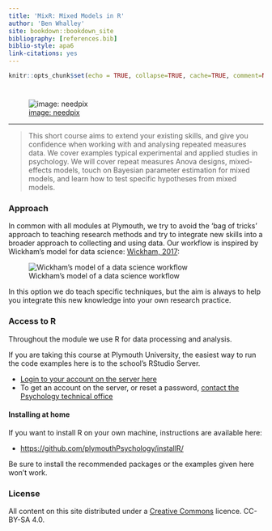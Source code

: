 ```yaml
---
title: 'MixR: Mixed Models in R'
author: 'Ben Whalley'
site: bookdown::bookdown_site
bibliography: [references.bib]
biblio-style: apa6
link-citations: yes
---
```


```r
knitr::opts_chunk$set(echo = TRUE, collapse=TRUE, cache=TRUE, comment=NA, message=FALSE)
```

# {-}


![[image: needpix](https://www.needpix.com/photo/1798216/cocktails-watercolor-colorful-watercolour-paint-party-alcohol-painted-artistic)](images/cocktails.png)

------------------



<!-- ![](images/spaghetti.png) -->

> This short course aims to extend your existing skills, and give you confidence when
> working with and analysing repeated measures data. We cover examples typical
> experimental and applied studies in psychology. We will cover repeat measures Anova
> designs, mixed-effects models, touch on Bayesian parameter estimation for mixed
> models, and learn how to test specific hypotheses from mixed models.

### Approach

In common with all modules at Plymouth, we try to avoid the 'bag of tricks' approach to
teaching research methods and try to integrate new skills into a broader approach to
collecting and using data. Our workflow is inspired by Wickham's model for data science:
[Wickham, 2017](http://r4ds.had.co.nz/introduction.html):

![Wickham's model of a data science workflow](images/data-science.png)

In this option we do teach specific techniques, but the aim is always to help you
integrate this new knowledge into your own research practice.

### Access to R

Throughout the module we use R for data processing and analysis.

If you are taking this course at Plymouth University, the easiest way to run the code
examples here is to the school's RStudio Server.

-   [Login to your account on the server here](https://rstudio.plymouth.ac.uk)
-   To get an account on the server, or reset a password,
    [contact the Psychology technical office](http://www.psy.plymouth.ac.uk/home/)

#### Installing at home

If you want to install R on your own machine, instructions are available here:

-   <https://github.com/plymouthPsychology/installR/>

Be sure to install the recommended packages or the examples given here won't work.

### License

All content on this site distributed under a
[Creative Commons](https://creativecommons.org/) licence. CC-BY-SA 4.0.
